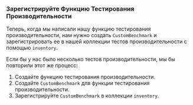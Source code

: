 
### Зарегистрируйте Функцию Тестирования Производительности

Теперь, когда мы написали нашу функцию тестирования производительности, нам нужно
создать `CustomBenchmark`
и зарегистрировать ее в нашей коллекции тестов производительности с помощью `inventory`.

<PlayGameRsInventorySubmit />

Если бы у нас было несколько тестов производительности, мы бы повторили этот же процесс:

1. Создайте функцию тестирования производительности.
2. Создайте `CustomBenchmark` для функции тестирования производительности.
3. Зарегистрируйте `CustomBenchmark` в коллекции `inventory`.